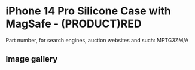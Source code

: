 
# iPhone 14 Pro Silicone Case with MagSafe - (PRODUCT)RED

Part number, for search engines, auction websites and such: MPTG3ZM/A

## Image gallery

<div style={{ width: '100%', maxWidth: '768px' }}>
<GalleryComponent
    images={[
      {
        original: "/everysource/MPTG3.webp",
        thumbnail: "/everypreview/MPTG3.webp",
      },
      {
        original: "/everysource/MPTG3_AV1.webp",
        thumbnail: "/everypreview/MPTG3_AV1.webp",
      },
      {
        original: "/everysource/MPTG3_AV2.webp",
        thumbnail: "/everypreview/MPTG3_AV2.webp",
      },
      {
        original: "/everysource/MPTG3_AV3.webp",
        thumbnail: "/everypreview/MPTG3_AV3.webp",
      },
      {
        original: "/everysource/MPTG3_AV4.webp",
        thumbnail: "/everypreview/MPTG3_AV4.webp",
      },
      {
        original: "/everysource/MPTG3_AV5.webp",
        thumbnail: "/everypreview/MPTG3_AV5.webp",
      }
    ]}
  />
</div>